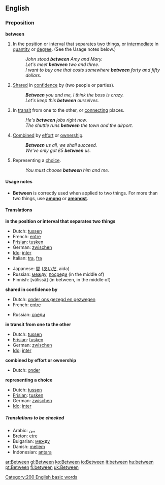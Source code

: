 ==English==

===Preposition===
'''between'''

#<!--DefA-->In the [[position]] or [[interval]] that separates [[two]] things, or [[intermediate]] in [[quantity]] or [[degree]].  (See the Usage notes below.)
#:''John stood '''between''' Amy and Mary.''
#:''Let's meet '''between''' two and three.''
#:''I want to buy one that costs somewhere '''between''' forty and fifty dollars''.
#<!--DefB-->[[Share]]d in [[confidence]] by (two people or parties).
#:'''''Between''' you and me, I think the boss is crazy.''
#:''Let's keep this '''between''' ourselves.''
#<!--DefC-->In [[transit]] from one to the other, or [[connecting]] places.
#:''He's '''between''' jobs right now.''
#:''The shuttle runs '''between''' the town and the airport.''
#<!--DefD-->[[Combined]] by [[effort]] or [[ownership]].
#:'''''Between''' us all, we shall succeed.''
#:''We've only got £5 '''between''' us.''
#<!--DefE-->Representing a [[choice]].
#:''You must choose '''between''' him and me.''

====Usage notes====
*'''Between''' is correctly used when applied to two things.  For more than two things, use '''[[among]]''' or '''[[amongst]]'''.

====Translations====
<!--DefA-->'''in the position or interval that separates two things'''
{{top}}
*Dutch: [[tussen]]
*French: [[entre]]
*[[Frisian]]: [[tusken]]
*German: [[zwischen]]
*[[Ido]]: [[inter]]
*Italian: [[tra]], [[fra]]
{{mid}}
*Japanese: [[間]] ([[あいだ]], aida)
*Russian: [[между]], [[посреди]] (in the middle of) 
*Finnish: [välissä] (in between, in the middle of)
{{bottom}}

<!--DefB-->'''shared in confidence by'''
{{top}}
*Dutch: [[onder ons gezegd en gezwegen]]
*French: [[entre]]
{{mid}}
*Russian: [[среди]]
{{bottom}}

<!--DefC-->'''in transit from one to the other'''
{{top}}
*Dutch: [[tussen]]
*[[Frisian]]: [[tusken]]
*German: [[zwischen]]
*[[Ido]]: [[inter]]
{{mid}}
{{bottom}}

<!--DefD-->'''combined by effort or ownership'''
{{top}}
*Dutch: [[onder]]
{{mid}}
{{bottom}}

<!--DefE-->'''representing a choice'''
{{top}}
*Dutch: [[tussen]]
*[[Frisian]]: [[tusken]]
*German: [[zwischen]]
*[[Ido]]: [[inter]]
{{mid}}
{{bottom}}

=====Translations to be checked=====
<!--Remove this section once all of the translations below have been moved into the tables above.-->
{{checktrans}}

*Arabic: [[بين]]
*[[Breton]]: [[etre]]
*Bulgarian: [[между]]
*Danish: [[mellem]]
*Indonesian: [[antara]]

[[Category:200 English basic words]]

[[ar:Between]]
[[gl:Between]]
[[ko:Between]]
[[io:Between]]
[[it:between]]
[[hu:between]]
[[pt:Between]]
[[fi:between]]
[[uk:Between]]
